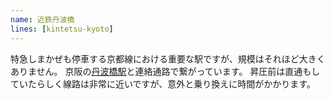 ```yaml
---
name: 近鉄丹波橋
lines: [kintetsu-kyoto]
---
```


特急しまかぜも停車する京都線における重要な駅ですが、規模はそれほど大きくありません。
京阪の[丹波橋駅](./tambabashi)と連絡通路で繋がっています。
昇圧前は直通もしていたらしく線路は非常に近いですが、意外と乗り換えに時間がかかります。
